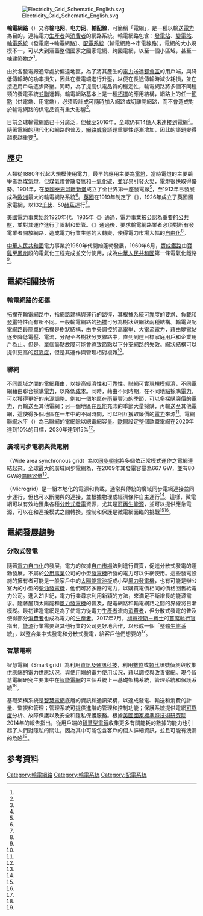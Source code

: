 {{noteTA
|G1 = Transport
|G2 = 物理學
|1  = zh-hans:智能电网; zh-hant:智慧電網; zh-hk:智能電網;
|2  = zh-hans:分布式发电; zh-hant:分散式發電;
|3  = zh-hans:水平; zh-hant:水準;
}}

[[File:Electricity_Grid_Schematic_English.svg|thumb]]

'''輸電網路'''（{{lang-en|Electrical grid}}）又称'''输电网'''、'''电力网'''、'''輸配線'''，可簡稱「電網」，是一種以輸送[[電力|電力]]為目的，連結電力[[生產者|生產者]]與[[消費者|消費者]]的網路系統。輸電網路包含：[[發電站|發電站]]、[[變電站|變電站]]、[[輸電系統|輸電系統]]（發電廠→輸電網路）、[[配電系統|配電系統]]（輸電網路→市電線路）。電網的大小規模不一，可以大到涵蓋整個國家之國家電網、跨國電網，以至一個小區域，甚至一棟建築物之{{le|微電網|Microgrid}}<ref name="Stan Mark Kaplan"/>。

由於各發電廠通常處於偏遠地區，為了將其產生的[[電力|電力]]送達[[都會區|都會區]]的用戶端，與降低傳輸時的功率損失，因此在發電端進行升壓，以便在長途傳輸時減少耗損，並在接近用戶端逐步降壓。同時，為了提高供電品質的穩定性，輸電網路將多個不同種類的發電系統[[並聯電路|並聯]]運轉。輸電網路基本上是一種[[拓撲|拓撲]]的應用結構，網路上的任一[[節點|節點]]（供電端、用電端），必须設計成可隨時加入網路或切離開網路，而不會造成對於輸電網路的供電品質有重大影響<ref name="Stan Mark Kaplan"/>。

目前全球輸電網路已十分廣泛，但截至2016年，全球仍有14億人未連接到電網<ref name="Overland"/>。隨著電網的現代化和網路的普及，[[網路安全|網路威脅]]議題重要性逐漸增加，因此{{le|電網安全|Electric grid security}}的議題變得越來越重要<ref name="forbes_180106"/>。

== 歷史 ==

人類從1880年代起大規模使用電力，最早的應用主要為[[電燈|電燈]]，當時電燈的主要競爭者為[[煤氣燈|煤氣燈]]，但煤氣燈會散發[[氫|氫]]和[[一氧化碳|一氧化碳]]，並容易引發[[火災|火災]]，電燈很快取得優勢。1901年，{{le|查爾斯·梅爾茨|Charles Hesterman Merz}}在[[英國|英國]][[泰恩河畔新堡|泰恩河畔新堡]]成立了全世界第一座發電廠{{le|海王星銀行發電站|Neptune Bank Power Station}}<ref name="Alan Shaw"/>，至1912年已發展成為[[歐洲|歐洲]]最大的輸電網路系統<ref name="nnouk"/>。[[英國|英國]]在1919年制定了《{{le|電力供應法案|Electricity (Supply) Act 1919}}》，1926年成立了英國國家電網，以132[[伏特|千伏]]、50[[赫茲|赫茲]]運行<ref name="nationaltrust"/>。

[[美國|美國]]電力事業始於1920年代，1935年《{{le|公共事業控股公司法|Public Utility Holding Company Act of 1935}}》通過，電力事業被公認為重要的[[公共財|公共財]]，並對其運作進行了限制和監管。《{{le|1992年能源政策法案|Energy Policy Act of 1992}}》通過後，要求輸電網路業者必須對所有發電業者開放網路，造成電力行業生態的大轉變，使得電力市場大幅的[[電力自由化|自由化]]<ref name="Electric Power Planning"/>。

[[中華人民共和國|中華人民共和國]]電力事業於1950年代開始蓬勃發展，1960年6月，[[寶成鐵路|寶成鐵路]]由[[寶雞|寶雞]]至[[鳳州|鳳州]]段的電氣化工程完成並交付使用，成為[[中華人民共和國|中華人民共和國]]第一條電氣化鐵路<ref name="中国科普展览" />。

== 電網相關技術 ==

{{Multiple image
| direction = vertical
| align     = right
| width     = 200
| image1    = ElectricityUCTE.svg
| image2    = UnitedStatesPowerGrid.jpg
| image3    = Power_Grid_of_Japan.svg
| caption1  = [[歐洲|歐洲]]大多數電網都是{{le|歐洲傳輸系統運營商協會|European Network of Transmission System Operators for Electricity
}}的成員
| caption2  = [[美國|美國]]電網由約500家公司運營之電網組成，總長度約30萬公里（18.6萬英里），由[[非營利組織|非營利組織]]{{le|北美電力可靠性公司|North American Electric Reliability Corporation}}負責[監督
| caption3  = [[日本|日本]]的輸電網路在不同區域是以完全不同的[[頻率|頻率]]運行，對於一個國家的電網而言，這是一種不尋常的現象
}}

=== 輸電網路的拓撲 ===

[[拓撲學|拓撲]]在輸電網路中，指網路建構與運行的[[路徑|路徑]]，其根據[[系統|系統]][[可靠度|可靠度]]的要求、[[負載|負載]]和[[發電|發電]]特性而有所不同。一般輸電網路的[[拓撲學|拓撲]]可分為樹狀與網狀兩種結構。輸電與配電網路最簡單的[[拓撲學|拓撲]]是樹狀結構，由中央調控的高[[電壓|電壓]]、大[[電流|電流]]電力，藉由[[變電站|變電站]]逐步降低電壓、電流，分配至各樹狀分支線路中，直到到達目標家庭用戶和企業用戶為止。但是，單個[[節點|節點]]故障可能會導致節點以下分支網路的失效。網狀結構可以提供更高的[[可靠度|可靠度]]，但是其運作與管理相對複雜<ref name="Sallam"/>。

=== 聯網 ===

不同區域之間的電網藉由{{le|聯網|Interconnector}}，以提高經濟性和[[可靠度|可靠性]]。聯網可實現[[規模經濟|規模經濟]]，不同電網藉由聯合採購[[電力|電力]]，以降低[[成本|成本]]。同時，藉由不同時期，在不同地點採購[[電力|電力]]，可以獲得更好的來源調整。例如一個地區在[[雨量|雨量]]豐沛的季節，可以多採購廉價的[[電力|電力]]，再輸送至其他電網；另一個地區在[[風能|風能]]充沛的季節大量採購，再輸送至其他電網，這使得多個地區在一年中的不同時間，可以相互獲取廉價的[[電力|電力]]來源<ref name="History of Electric Power Systems"/>。電網聯網水平（{{lang-en|Electricity Interconnection Level}}）為已聯網的電網除以總電網容量。[[歐盟|歐盟]]設定整個歐盟電網在2020年達到10%的目標，2030年達到15%<ref name="Mezősi"/>。

=== 廣域同步電網與微電網 ===

{{le|廣域同步電網|Wide area synchronous grid}}（Wide area synchronous grid）為以[[同步|同步]][[頻率|頻率]]將多個依正常模式運作之電網連結起來。全球最大的廣域同步電網為{{le|歐洲大陸同步電網|Synchronous grid of Continental Europe}}，在2009年其發電容量為667 GW，並有80 GW的[[備轉容量|備轉容量]]<ref name="EEX"/>。

{{le|微電網|Microgrid}}（Microgrid）是一組本地化的電源和負載，通常與傳統的廣域同步電網連接並同步運行，但也可以斷開與{{le|孤島模式|Islanding}}的連接，並根據物理或經濟條件自主運行<ref name="About Microgrids"/>。這樣，微電網可以有效地匯集各種[[分散式發電|分散式發電]]資源，尤其是[[可再生能源|可再生能源]]，並可以提供應急電源，可以在{{le|孤島模式|Islanding}}和連接模式之間轉換。控制和保護是微電網面臨的挑戰<ref name="Saleh_2016"/><ref name="Saleh_2018"/>。

== 電網發展趨勢 ==

=== 分散式發電 ===

{{main|分散式發電}}

隨著[[電力自由化|電力自由化]]的發展，電力的依據[[自由市場|自由市場]]法則進行買賣，促進分散式發電的蓬勃發展。不屬於[[公用事業|公用事業]]公司的小型[[發電機|發電機]]所發的電力可以併網使用。這些發電設施的擁有者可能是一般家戶中的[[太陽能電池|太陽能電池板]]或小型[[風力發電機|風力發電機]]，也有可能是辦公室內的小型的[[柴油發電機|柴油發電機]]，他們可將多餘的電力，以購買電價相同的價格回售給電力公司。進入21世紀，電力行業尋求利用新穎的方法，來滿足不斷增長的能源需求。隨著屋頂太陽能和[[風力發電機|風力發電機]]的普及，配電網路和輸電網路之間的界線將日漸模糊。最初建造電網是為了使電力從電力[[生產者|生產者]]流向[[消費者|消費者]]，但分散式發電的普及使得部分[[消費者|消費者]]也成為電力的[[生產者|生產者]]。2017年7月，[[梅賽德斯－賓士|梅賽德斯－賓士]]的[[首席執行官|首席執行官]]指出，[[能源|能源]]行業需要與其他行業的公司更好地合作，以形成一個「整體[[生態系統|生態系統]]」，以整合集中式發電和分散式發電，給客戶他們想要的<ref name="Randolph"/>。

=== 智慧電網 ===

{{main|智慧電網}}

智慧電網（Smart grid）為利用[[資訊及通訊科技|資訊及通訊科技]]，利用[[數位|數位]]或[[類比|類比]]訊號偵測與收集供應端的電力供應狀況，與使用端的電力使用狀況，藉以調控與改善電網。現今智慧電網研究主要集中在[[智能電網|智能電網]]的三個系統上－基礎架構系統，管理系統和保護系統<ref name="ieeexplore"/>。

基礎架構系統是[[智慧電網|智慧電網]]底層的資訊和通訊架構，以達成發電、輸送和消費的計量、監視和管理；管理系統可提供進階的管理和控制功能；保護系統提供電網[[可靠度|可靠度]]分析、故障保護以及安全和隱私保護服務。根據[[美國|美國]][[國家標準暨技術研究院|國家標準暨技術研究院]]2014年的報告指出，從用戶端的[[智慧型電錶|智慧型電錶]]收集更多有關能耗的數據的能力也引起了人們對隱私的關注，因為其中可能包含客戶的個人詳細資訊，並且可能有洩漏的危險<ref name="Nunez"/>。

== 参考資料 ==

{{reflist|30em|refs=

<ref name="About Microgrids">{{Cite web|url = https://building-microgrid.lbl.gov/about-microgrids | title = About Microgrids |access-date =2020-08-03|language=en}}</ref>

<ref name="Alan Shaw">{{cite web | url=http://www.royalsoced.org.uk/enquiries/energy/evidence/ShawA1.pdf | title=Kelvin to Weir, and on to GB SYS 2005 | date=2005-09-29 | author=Mr Alan Shaw | publisher=Royal Society of Edinburgh | archiveurl=https://web.archive.org/web/20090304090015/http://www.royalsoced.org.uk/enquiries/energy/evidence/ShawA1.pdf | archivedate=2009-03-04}}</ref>

<ref name="EEX">{{cite journal | url=http://www.eex.com/de/document/39600/20081027_EEX_Market_Monitor_Q3_2008_English.pdf | title=EEX Market Monitor Q3/2008 | publisher=Market Surveillance (HÜSt) group of the European Energy Exchange | date=2008-10-30 | location=Leipzig] | accessdate=2008-12-06 | page=4 | journal= | author= | archive-url=https://web.archive.org/web/20110710173200/http://www.eex.com/de/document/39600/20081027_EEX_Market_Monitor_Q3_2008_English.pdf | archive-date=2011-07-10 | dead-url=yes }}</ref>

<ref name="Electric Power Planning">Mazer, A. (2007). Electric Power Planning for Regulated and Deregulated Markets. John, Wiley, and Sons, Inc., Hoboken, NJ. 313pgs.</ref>

<ref name="forbes_180106">{{Cite news | url=https://www.forbes.com/sites/constancedouris/2018/01/16/as-cyber-threats-to-the-electric-grid-rise-utilities-regulators-seek-solutions/#59aa786a343e | title=As Cyber Threats To The Electric Grid Rise, Utilities And Regulators Seek Solutions | last=Douris | first=Constance | work=Forbes | accessdate=2018-09-27 | language=en | archive-url=https://web.archive.org/web/20180918055354/https://www.forbes.com/sites/constancedouris/2018/01/16/as-cyber-threats-to-the-electric-grid-rise-utilities-regulators-seek-solutions/#59aa786a343e | archive-date=2018-09-18 | dead-url=no }}</ref>

<ref name="History of Electric Power Systems">. (2001). Glover J. D., Sarma M. S., Overbye T. J. (2010) Power System and Analysis 5th Edition. Cengage Learning. Pg 10.</ref>

<ref name="ieeexplore">[http://ieeexplore.ieee.org/stamp/stamp.jsp?tp=&arnumber=6099519 Smart Grid - The New and Improved Power Grid: A Survey]; IEEE Communications Surveys and Tutorials 2011; X. Fang, S. Misra, G. Xue, and D. Yang; {{doi|10.1109/SURV.2011.101911.00087}}.</ref>

<ref name="Mezősi">{{Cite journal | doi=10.1080/14693062.2016.1160864|title = Assessment of the EU 10% interconnection target in the context of CO2 mitigation†| journal=Climate Policy| volume=16| issue=5| pages=658–672|year = 2016|last1 = Mezősi|first1 = András| last2=Pató| first2=Zsuzsanna| last3=Szabó| first3=László}}</ref>

<ref name="nationaltrust">{{cite web | url=http://www.nationaltrust.org.uk/main/w-chl/w-places_collections/w-collections-main/w-collections-highlights/w-collections-lighting-electricity.html | title=Lighting by electricity | publisher=National Trust for Places of Historic Interest or Natural Beauty | archiveurl=https://web.archive.org/web/20110629091025/http://www.nationaltrust.org.uk/main/w-chl/w-places_collections/w-collections-main/w-collections-highlights/w-collections-lighting-electricity.html | archivedate=2011-06-29}}</ref>

<ref name="nnouk">{{cite web | url=http://www.nnouk.com/survey/survey-utilities.shtml | title=Survey of Belford 1995 | publisher=North Northumberland Online | access-date=2020-07-23 | archive-url=https://web.archive.org/web/20160412000737/http://www.nnouk.com/survey/survey-utilities.shtml | archive-date=2016-04-12 | dead-url=yes }}</ref>

<ref name="Nunez">Nunez, Christina (December 14, 2012). "[https://relay.nationalgeographic.com/proxy/distribution/public/amp/news/energy/2012/12/121212-smart-meter-privacy Who’s Watching? Privacy Concerns Persist as Smart Meters Roll Out] {{webarchive|url=https://web.archive.org/web/20180316214548/https://relay.nationalgeographic.com/proxy/distribution/public/amp/news/energy/2012/12/121212-smart-meter-privacy |date=2018-03-16 }}". ''National Geographic''. nationalgeographic.com. Retrieved 2018-03-16.</ref>

<ref name="Overland">{{Cite journal | last= Overland | first=Indra | date=2016-04-01 | title=Energy: The missing link in globalization | url=https://www.researchgate.net/publication/296486356 | journal=Energy Research & Social Science | volume=14 | pages=122–130 | doi=10.1016/j.erss.2016.01.009 | archiveurl=https://web.archive.org/web/20180205000937/https://www.researchgate.net/publication/296486356 | archivedate=2018-02-05 | quote = [...] if all countries in the world were to make do with their own resources, there would be even more energy poverty in the world than there is now. Currently, 1.4 billion people are not connected to an electricity grid [...]}}</ref>

<ref name="Randolph">{{Cite news|url=https://dailyenergyinsider.com/efficiency/6694-order-integrate-grid-disparate-industries-need-work-together/|title=In order to integrate the grid, disparate industries need to work together|last=Randolph|first=Kevin|date=2017-07-21|work=Daily Energy Insider|accessdate=2017-08-03|language=en|archive-url=https://web.archive.org/web/20200301184758/https://dailyenergyinsider.com/efficiency/6694-order-integrate-grid-disparate-industries-need-work-together/|archive-date=2020-03-01|dead-url=no}}</ref>

<ref name="Saleh_2016">{{Cite book|chapter-url=https://ieeexplore.ieee.org/document/7731870|title=Design and implementation of CCNY DC microgrid testbed - IEEE Conference Publication|pages=1–7|language=en|doi=10.1109/IAS.2016.7731870|chapter=Design and implementation of CCNY DC microgrid testbed|year=2016|last1=Saleh|first1=Mahmoud|last2=Esa|first2=Yusef|last3=Mhandi|first3=Yassine|last4=Brandauer|first4=Werner|last5=Mohamed|first5=Ahmed|isbn=978-1-4799-8397-1|url=https://academicworks.cuny.edu/cgi/viewcontent.cgi?article=1722&context=cc_pubs}}</ref>

<ref name="Saleh_2018">{{Cite journal|title=Communication Based Control for DC Microgrids - IEEE Journals & Magazine|journal=IEEE Transactions on Smart Grid|pages=1|language=en|doi=10.1109/TSG.2018.2791361|year=2018|last1=Saleh|first1=Mahmoud|last2=Esa|first2=Yusef|last3=Mohamed|first3=Ahmed|volume=10}}</ref>

<ref name="Sallam">{{cite book|author=Abdelhay A. Sallam|author2=Om P. Malik|last-author-amp=yes|title=Electric Distribution Systems|date=2011-05|publisher=IEEE Computer Society Press|isbn=9780470276822|page=21}}</ref>

<ref name="Stan Mark Kaplan">{{cite book | author1=Stan Mark Kaplan | title=Electric Power Transmission: Background and Policy Issues | date=2009-04-14 | publisher=Congressional Research Service | pages=1-42 | url=http://research.policyarchive.org/18743.pdf | accessdate=2020-07-23 | archive-url=https://web.archive.org/web/20161114224158/http://research.policyarchive.org/18743.pdf | archive-date=2016-11-14 | dead-url=no }}</ref>

<ref name="中国科普展览">{{cite web | title=我国第一条电气化铁路——宝成铁路 | url=http://kepu.itsc.cuhk.edu.hk/gb/technology/railway/railway_history/200401180014.html | website=中国科普展览 | accessdate=2015-04-20 | archive-url=https://web.archive.org/web/20121110092822/http://kepu.itsc.cuhk.edu.hk/gb/technology/railway/railway_history/200401180014.html | archive-date=2012-11-10 | dead-url=no }}</ref>

}}

{{電力模板}}

[[Category:輸電網路|Category:輸電網路]]
[[Category:輸電系統|Category:輸電系統]]
[[Category:配電系統|Category:配電系統]]